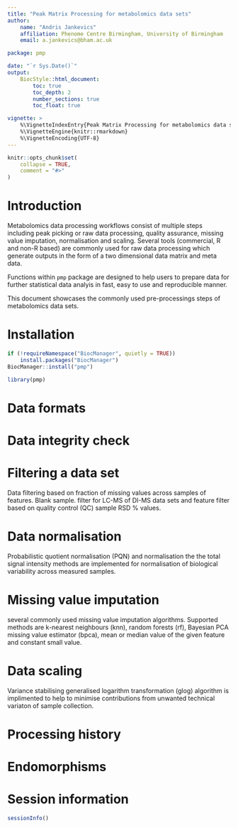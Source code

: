 ```yaml
---
title: "Peak Matrix Processing for metabolomics data sets"
author: 
    name: "Andris Jankevics"
    affiliation: Phenome Centre Birmingham, University of Birmingham
    email: a.jankevics@bham.ac.uk

package: pmp

date: "`r Sys.Date()`"
output: 
    BiocStyle::html_document:
        toc: true
        toc_depth: 2  
        number_sections: true  
        toc_float: true

vignette: >
    %\VignetteIndexEntry{Peak Matrix Processing for metabolomics data sets}
    %\VignetteEngine{knitr::rmarkdown}
    %\VignetteEncoding{UTF-8}
---
```


```r
knitr::opts_chunk$set(
    collapse = TRUE,
    comment = "#>"
)
```

# Introduction

Metabolomics data processing workflows consist of multiple steps including peak 
picking or raw data processing, quality assurance, missing value
imputation, normalisation and scaling. Several tools (commercial, R and non-R 
based) are commonly used for raw data processing which generate outputs in
the form of a two dimensional data matrix and meta data.  

Functions within `pmp` package are designed to help users to prepare data for 
further statistical data analyis in fast, easy to use and reproducible manner.

This document showcases the commonly used pre-processings steps of metabolomics
data sets.

# Installation

```r
if (!requireNamespace("BiocManager", quietly = TRUE))
    install.packages("BiocManager")
BiocManager::install("pmp")
```

```r
library(pmp)
```

# Data formats

# Data integrity check

# Filtering a data set

Data filtering based on fraction of missing values across samples of features. 
Blank sample. filter for LC-MS of DI-MS data sets and feature filter based on 
quality control (QC) sample RSD \% values.

# Data normalisation

Probabilistic quotient normalisation (PQN) and normalisation the the total
signal intensity methods are implemented for normalisation of biological
variability across measured samples.

# Missing value imputation

several
commonly used missing value imputation algorithms. Supported methods are 
k-nearest neighbours (knn), random forests (rf), Bayesian PCA missing value 
estimator (bpca), mean or median value of the given feature and constant 
small value.

# Data scaling

Variance stabilising generalised logarithm transformation (glog) algorithm is 
implimented to help to minimise contributions from unwanted technical 
variaton of sample collection.

# Processing history

# Endomorphisms

# Session information
```r
sessionInfo()
```


